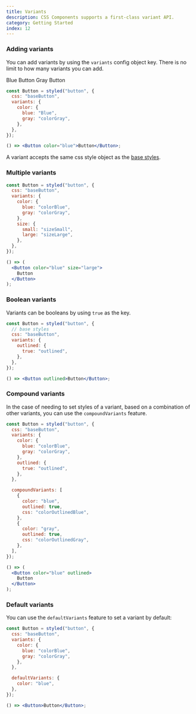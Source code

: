 ```yaml
---
title: Variants
description: CSS Components supports a first-class variant API.
category: Getting Started
index: 12
---
```


### Adding variants

You can add variants by using the `variants` config object key. There is no limit to how many variants you can add.

<Preview>
  <div style={{ display: "flex", gap: "20px" }}>
    <DemoButton color="blue">Blue Button</DemoButton>
    <DemoButton color="gray">Gray Button</DemoButton>
  </div>
</Preview>

```jsx
const Button = styled("button", {
  css: "baseButton",
  variants: {
    color: {
      blue: "Blue",
      gray: "colorGray",
    },
  },
});

() => <Button color="blue">Button</Button>;
```

A variant accepts the same css style object as the [base styles](/docs/styling).

### Multiple variants

<Preview>
  <div style={{ display: "flex", gap: "20px", alignItems: "center" }}>
    <DemoButton color="gray" size="small" />
    <DemoButton color="blue" size="small" />
    <DemoButton color="gray" size="large" />
    <DemoButton color="blue" size="large" />
  </div>
</Preview>

```jsx
const Button = styled("button", {
  css: "baseButton",
  variants: {
    color: {
      blue: "colorBlue",
      gray: "colorGray",
    },
    size: {
      small: "sizeSmall",
      large: "sizeLarge",
    },
  },
});

() => (
  <Button color="blue" size="large">
    Button
  </Button>
);
```

### Boolean variants

Variants can be booleans by using `true` as the key.

<Preview>
  <DemoButton outlined />
</Preview>

```jsx
const Button = styled("button", {
  // base styles
  css: "baseButton",
  variants: {
    outlined: {
      true: "outlined",
    },
  },
});

() => <Button outlined>Button</Button>;
```

### Compound variants

In the case of needing to set styles of a variant, based on a combination of other variants, you can use the `compoundVariants` feature.

<Preview>
  <div style={{ display: "flex", gap: "20px", alignItems: "center" }}>
    <DemoButton color="blue" outlined />
    <DemoButton color="gray" outlined />
  </div>
</Preview>

```jsx line=13-35,38
const Button = styled("button", {
  css: "baseButton",
  variants: {
    color: {
      blue: "colorBlue",
      gray: "colorGray",
    },
    outlined: {
      true: "outlined",
    },
  },

  compoundVariants: [
    {
      color: "blue",
      outlined: true,
      css: "colorOutlinedBlue",
    },
    {
      color: "gray",
      outlined: true,
      css: "colorOutlinedGray",
    },
  ],
});

() => (
  <Button color="blue" outlined>
    Button
  </Button>
);
```

### Default variants

You can use the `defaultVariants` feature to set a variant by default:

<Preview>
  <div style={{ display: "flex", gap: "20px", alignItems: "center" }}>
    <DemoButton />
  </div>
</Preview>

```jsx
const Button = styled("button", {
  css: "baseButton",
  variants: {
    color: {
      blue: "colorBlue",
      gray: "colorGray",
    },
  },

  defaultVariants: {
    color: "blue",
  },
});

() => <Button>Button</Button>;
```
